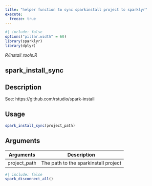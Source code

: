 ```yaml
---
title: "helper function to sync sparkinstall project to sparklyr"
execute:
  freeze: true
---
```


```r
#| include: false
options("pillar.width" = 60)
library(sparklyr) 
library(dplyr)
```

*R/install_tools.R*

## spark_install_sync

## Description
See: https://github.com/rstudio/spark-install 


## Usage
```r
spark_install_sync(project_path) 
```

## Arguments
|Arguments|Description|
|---|---|
| project_path | The path to the sparkinstall project |








```r
#| include: false
spark_disconnect_all()
```
